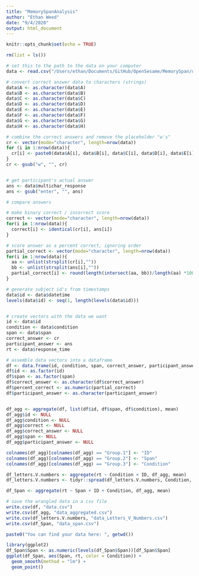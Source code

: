 ```yaml
---
title: "MemorySpanAnalysis"
author: "Ethan Weed"
date: "9/4/2020"
output: html_document
---
```


```r
knitr::opts_chunk$set(echo = TRUE)
```

```r
rm(list = ls())

# set this to the path to the data on your computer
data <- read.csv("/Users/ethan/Documents/GitHub/OpenSesame/MemorySpan/data/L_all_results.csv")

# convert correct answer data to characters (strings)
data$A <- as.character(data$A)
data$B <- as.character(data$B)
data$C <- as.character(data$C)
data$D <- as.character(data$D)
data$E <- as.character(data$E)
data$F <- as.character(data$F)
data$G <- as.character(data$G)
data$H <- as.character(data$H)

# combine the correct answers and remove the placeholder "w's"
cr <- vector(mode="character", length=nrow(data))
for (i in 1:nrow(data)){
  cr[i] <- paste0(data$A[i], data$B[i], data$C[i], data$D[i], data$E[i], data$E[i], data$G[i])
}
cr <- gsub("w", "", cr)


# get participant's actual answer
ans <- data$multichar_response
ans <- gsub("enter", "", ans)

# compare answers

# make binary correct / incorrect score
correct <- vector(mode="character", length=nrow(data))
for(i in 1:nrow(data)){
  correct[i] <- identical(cr[i], ans[i])
}

# score answer as a percent correct, ignoring order
partial_correct <- vector(mode="character", length=nrow(data))
for(i in 1:nrow(data)){
  aa <- unlist(strsplit(cr[i],""))
  bb <- unlist(strsplit(ans[i],""))
  partial_correct[i] <- round(length(intersect(aa, bb))/length(aa) *100, digits = 2)
}

# generate subject id's from timestamps
data$id <- data$datetime
levels(data$id) <- seq(1, length(levels(data$id)))


# create vectors with the data we want
id <- data$id
condition <- data$condition
span <- data$span
correct_answer <- cr
participant_answer <- ans
rt <- data$response_time

# assemble data vectors into a dataframe
df <- data.frame(id, condition, span, correct_answer, participant_answer, correct, rt)
df$id <- as.factor(id)
df$span <- as.factor(span)
df$correct_answer <- as.character(df$correct_answer)
df$percent_correct <- as.numeric(partial_correct)
df$participant_answer <- as.character(participant_answer)


df_agg <- aggregate(df, list(df$id, df$span, df$condition), mean)
df_agg$id <- NULL
df_agg$condition <- NULL
df_agg$correct <- NULL
df_agg$correct_answer <- NULL
df_agg$span <- NULL
df_agg$participant_answer <- NULL

colnames(df_agg)[colnames(df_agg) == "Group.1"] <- "ID"
colnames(df_agg)[colnames(df_agg) == "Group.2"] <- "Span"
colnames(df_agg)[colnames(df_agg) == "Group.3"] <- "Condition"

df_letters.V.numbers <- aggregate(rt ~ Condition + ID, df_agg, mean)
df_letters.V.numbers <- tidyr::spread(df_letters.V.numbers, Condition, rt)

df_Span <- aggregate(rt ~ Span + ID + Condition, df_agg, mean)

# save the wrangled data in a csv file
write.csv(df, "data.csv")
write.csv(df_agg, "data_aggregated.csv")
write.csv(df_letters.V.numbers, "data_Letters_V_Numbers.csv")
write.csv(df_Span, "data_span.csv")

paste0("You can find your data here: ", getwd())

```


```r

library(ggplot2)
df_Span$Span <- as.numeric(levels(df_Span$Span))[df_Span$Span] 
ggplot(df_Span, aes(Span, rt, color = Condition)) +
  geom_smooth(method = "lm") +
  geom_point()


```


